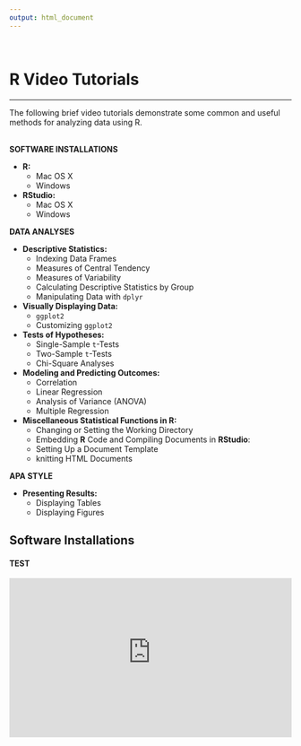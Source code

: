 ```yaml
---
output: html_document
---
```

<br>
<h1 id="top"><strong> R Video Tutorials </strong></h1>

***

The following brief video tutorials demonstrate some common and useful methods for analyzing data using R.
<br>
<br>

**SOFTWARE INSTALLATIONS**

- **R:**
    - Mac OS X
    - Windows

- **RStudio:**
    - Mac OS X
    - Windows

**DATA ANALYSES**

- **Descriptive Statistics:**
    - Indexing Data Frames
    - Measures of Central Tendency
    - Measures of Variability
    - Calculating Descriptive Statistics by Group
    - Manipulating Data with `dplyr`

- **Visually Displaying Data:**
    - `ggplot2`
    - Customizing `ggplot2`

- **Tests of Hypotheses:**
    - Single-Sample `t`-Tests
    - Two-Sample `t`-Tests
    - Chi-Square Analyses

- **Modeling and Predicting Outcomes:**
    - Correlation
    - Linear Regression
    - Analysis of Variance (ANOVA)
    - Multiple Regression

- **Miscellaneous Statistical Functions in R:**
    - Changing or Setting the Working Directory
    - Embedding **R** Code and Compiling Documents in **RStudio**:
    - Setting Up a Document Template
    - knitting HTML Documents

**APA STYLE**

- **Presenting Results:**
    - Displaying Tables
    - Displaying Figures

## Software Installations

#### TEST
<style>.embed-container { position: relative; padding-bottom: 56.25%; height: 0; overflow: hidden; max-width: 100%; } .embed-container iframe, .embed-container object, .embed-container embed { position: absolute; top: 0; left: 0; width: 100%; height: 100%; }</style><div class='embed-container'><iframe src='https://s3-us-west-2.amazonaws.com/rvideotutorials/loading_data.mp4' style='border:0'></iframe></div>